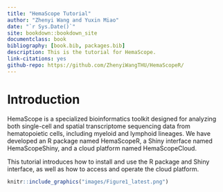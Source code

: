 ```yaml
--- 
title: "HemaScope Tutorial"
author: "Zhenyi Wang and Yuxin Miao"
date: "`r Sys.Date()`"
site: bookdown::bookdown_site
documentclass: book
bibliography: [book.bib, packages.bib]
description: This is the tutorial for HemaScope.
link-citations: yes
github-repo: https://github.com/ZhenyiWangTHU/HemaScopeR/
---
```


# Introduction

HemaScope is a specialized bioinformatics toolkit designed for analyzing both single-cell and spatial transcriptome sequencing data from hematopoietic cells, including myeloid and lymphoid lineages. We have developed an R package named HemaScopeR, a Shiny interface named HemaScopeShiny, and a cloud platform named HemaScopeCloud. 

This tutorial introduces how to install and use the R package and Shiny interface, as well as how to access and operate the cloud platform.

```r
knitr::include_graphics("images/Figure1_latest.png")
```
